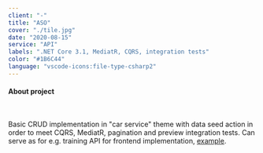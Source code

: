 ```yaml
---
client: "-"
title: "ASO"
cover: "./tile.jpg"
date: "2020-08-15"
service: "API"
labels: ".NET Core 3.1, MediatR, CQRS, integration tests"
color: "#1B6C44"
language: "vscode-icons:file-type-csharp2"
---
```



<h4>About project</h4>

<br/>

<p class="text-justify">
  Basic CRUD implementation in "car service" theme with data seed action in order to meet CQRS, MediatR, pagination and preview integration tests. Can serve as for e.g. training API for frontend implementation, <a href="https://github.com/Dorota1997/cars-api-angular#readme" target="_blank">example</a>.
</p>

<Arrow/>

<GitHubButton url="https://github.com/trolit/car-themed-API#readme"/>